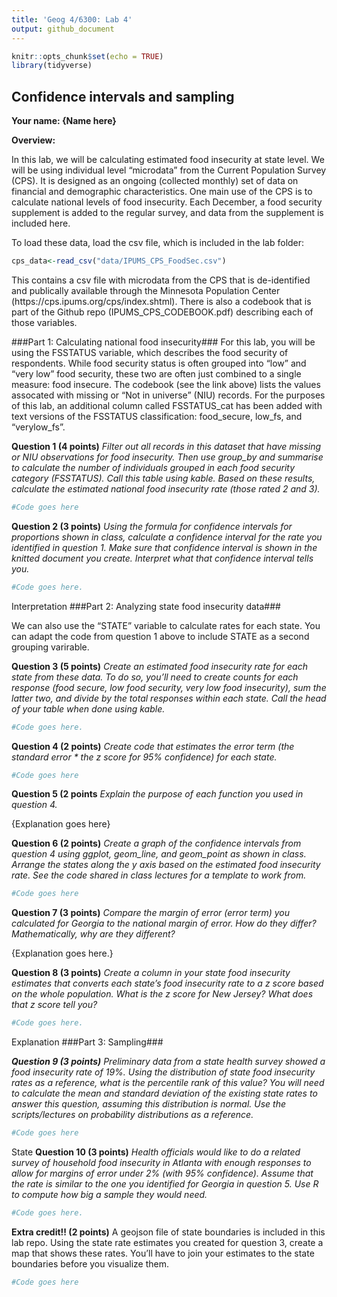 ```yaml
---
title: 'Geog 4/6300: Lab 4'
output: github_document
---
```


```r
knitr::opts_chunk$set(echo = TRUE)
library(tidyverse)
```

## Confidence intervals and sampling

**Your name: {Name here}**

**Overview:**

In this lab, we will be calculating estimated food insecurity at state level. We will be using individual level “microdata” from the Current Population Survey (CPS). It is designed as an ongoing (collected monthly) set of data on financial and demographic characteristics. One main use of the CPS is to calculate national levels of food insecurity. Each December, a food security supplement is added to the regular survey, and data from the supplement is included here.

To load these data, load the csv file, which is included in the lab folder:

```r
cps_data<-read_csv("data/IPUMS_CPS_FoodSec.csv")
```

This contains a csv file with microdata from the CPS that is de-identified and publically available through the Minnesota Population Center (https://cps.ipums.org/cps/index.shtml). There is also a codebook that is part of the Github repo (IPUMS_CPS_CODEBOOK.pdf) describing each of those variables.

###Part 1: Calculating national food insecurity###
For this lab, you will be using the FSSTATUS variable, which describes the food security of respondents. While food security status is often grouped into “low” and “very low” food security, these two are often just combined to a single measure: food insecure. The codebook (see the link above) lists the values assocated with missing or "Not in universe" (NIU) records. For the purposes of this lab, an additional column called FSSTATUS_cat has been added with text versions of the FSSTATUS classification: food_secure, low_fs, and "verylow_fs".

**Question 1 (4 points)** _Filter out all records in this dataset that have missing or NIU observations for food insecurity. Then use group_by and summarise to calculate the number of individuals grouped in each food security category (FSSTATUS).  Call this table using kable. Based on these results, calculate the estimated national food insecurity rate (those rated 2 and 3)._

```r
#Code goes here
```

**Question 2 (3 points)** _Using the formula for confidence intervals for proportions shown in class, calculate a confidence interval for the rate you identified in question 1. Make sure that confidence interval is shown in the knitted document you create. Interpret what that confidence interval tells you._

```r
#Code goes here. 
```

{Interpretation goes here.}

###Part 2: Analyzing state food insecurity data###

We can also use the "STATE" variable to calculate rates for each state. You can adapt the code from question 1 above to include STATE as a second grouping varirable. 

**Question 3 (5 points)** _Create an estimated food insecurity rate for each state from these data. To do so, you'll need to create counts for each response (food secure, low food security, very low food insecurity), sum the latter two, and divide by the total responses within each state. Call the head of your table when done using kable._

```r
#Code goes here.
```


**Question 4 (2 points)** _Create code that estimates the error term (the standard error * the z score for 95% confidence) for each state._

```r
#Code goes here
```

**Question 5 (2 points** _Explain the purpose of each function you used in question 4._

{Explanation goes here}

**Question 6 (2 points)** _Create a graph of the confidence intervals from question 4 using ggplot, geom_line, and geom_point as shown in class. Arrange the states along the y axis based on the estimated food insecurity rate. See the code shared in class lectures for a template to work from._

```r
#Code goes here
```

**Question 7 (3 points)** _Compare the margin of error (error term) you calculated for Georgia to the national margin of error. How do they differ? Mathematically, why are they different?_

{Explanation goes here.}

**Question 8 (3 points)** _Create a column in your state food insecurity estimates that converts each state's food insecurity rate to a z score based on the whole population. What is the z score for New Jersey? What does that z score tell you?_

```r
#Code goes here.
```

{Explanation goes here.}

###Part 3: Sampling###

***Question 9 (3 points)*** _Preliminary data from a state health survey showed a food insecurity rate of 19%. Using the distribution of state food insecurity rates as a reference, what is the percentile rank of this value? You will need to calculate the mean and standard deviation of the existing state rates to answer this question, assuming this distribution is normal. Use the scripts/lectures on probability distributions as a reference._

```r
#Code goes here
```

{State the percentile ranking here.}

**Question 10 (3 points)** _Health officials would like to do a related survey of household food insecurity in Atlanta with enough responses to allow for margins of error under 2% (with 95% confidence). Assume that the rate is similar to the one you identified for Georgia in question 5.  Use R to compute how big a sample they would need._ 

```r
#Code goes here.
```

**Extra credit!! (2 points)**
A geojson file of state boundaries is included in this lab repo. Using the state rate estimates you created for question 3, create a map that shows these rates. You'll have to join your estimates to the state boundaries before you visualize them.

```r
#Code goes here
```


